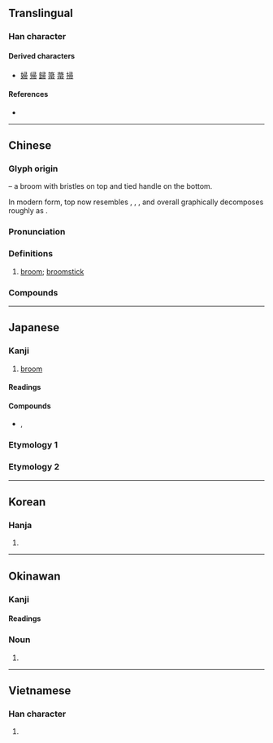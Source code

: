 {{also|菷}}
{{character info}}
==Translingual==

===Han character===
{{Han char|rn=50|rad=巾|as=05|sn=8|four=17227|canj=SMBLB|ids=⿳彐冖巾}}

====Derived characters====
* [[婦]] [[帰]] [[歸]] [[箒]] [[菷]] [[掃]]

====References====
* {{Han ref|kx=0330.060|dkj=08854|dj=0635.250|hdz=10735.100|uh=5E1A|ud=24090|bh=A9AA|bd=43434}}

----

==Chinese==
{{zh-forms|alt=箒,菷,𦲅}}

===Glyph origin===
{{Han etyl}}
{{liushu|p}} – a broom with bristles on top and tied handle on the bottom.

In modern form, top now resembles {{zh-l|*聿|hand}}, {{zh-l|*肀|brush}}, {{zh-l|*彐}}, and overall graphically decomposes roughly as {{Han compound|肀|冖|巾}}.

===Pronunciation===
{{zh-pron
|m=zhǒu
|c=zaau2,zau2
|mn=qz,tw,xm,zz:chiú/qz,tw,xm,zz:chhiú
|mn_note=chiú - literary; chhiú - vernacular
|w=2tseu
|mc=y
|oc=y
|ma=
|cat=n
}}

===Definitions===
{{zh-hanzi}}

# [[broom]]; [[broomstick]]

===Compounds===
{{zh-der|堊帚|執箕帚|千金敝帚|帚星|弊帚自珍|弊帚千金|奉箕帚|剔帚|掃帚|掃愁帚|敝帚自珍|掃帚星|敝帚千金|炊帚|筅帚|雞毛打帚|蠅帚子|電帚|雲帚|笤帚|雞毛帚|草帚兒|鐵掃帚|苕帚|箕帚之使|箕帚}}

----

==Japanese==

===Kanji===
{{ja-kanji|grade=|rs=巾05}}

# [[broom]]

====Readings====
{{ja-readings
|goon=す
|kanon=しゅう
|kanyoon=そう
|kun=ほうき-
}}

====Compounds====
{{der-top|Compounds}}
* {{ja-r|箕帚|きしゅう}}, {{ja-r|箕帚|きそう}}
{{der-bottom}}

{{wikipedia|lang=ja}}

===Etymology 1===
{{ja-kanjitab|ほうき|yomi=k}}
{{ja-see|箒}}

===Etymology 2===
{{ja-kanjitab|ははき|yomi=irr}}
{{ja-see|箒}}

----

==Korean==

===Hanja===
{{ko-hanja|hangeul=추|rv=chu|mr=ch'u}}

# {{rfdef|ko|sort=巾05}}

----

==Okinawan==

===Kanji===
{{ryu-kanji}}

====Readings====
{{ryu-readings
|kun=ほーち-
}}

===Noun===
{{head|ryu|noun|hiragana|ほーち|romaji|hōchi|sort=ほおち}}

# {{alternative form of|ryu|箒|tr=hōchi}}

----

==Vietnamese==

===Han character===
{{vi-readings|reading=chổi, trửu|rs=巾05}}

# {{rfdef|vi|sort=巾05}}